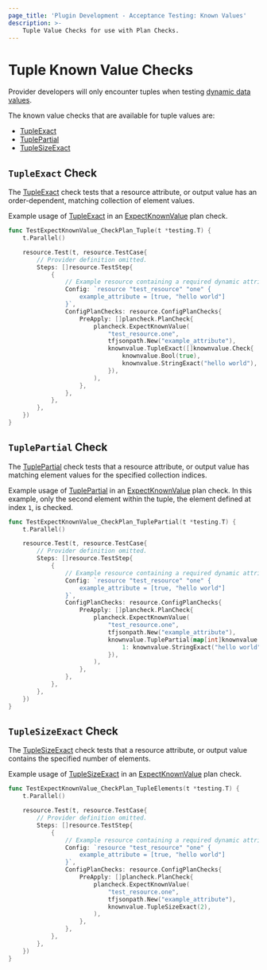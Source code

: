 ```yaml
---
page_title: 'Plugin Development - Acceptance Testing: Known Values'
description: >-
    Tuple Value Checks for use with Plan Checks.
---
```


# Tuple Known Value Checks

<Note>

Provider developers will only encounter tuples when testing [dynamic data values](/terraform/plugin/framework/handling-data/dynamic-data).

</Note>

The known value checks that are available for tuple values are:

* [TupleExact](/terraform/plugin/testing/acceptance-tests/known-value-checks/tuple#tupleexact-check)
* [TuplePartial](/terraform/plugin/testing/acceptance-tests/known-value-checks/tuple#tuplepartial-check)
* [TupleSizeExact](/terraform/plugin/testing/acceptance-tests/known-value-checks/tuple#tuplesizeexact-check)

## `TupleExact` Check

The [TupleExact](https://pkg.go.dev/github.com/hashicorp/terraform-plugin-testing/knownvalue#TupleExact) check tests that a resource attribute, or output value has an order-dependent, matching collection of element values.

Example usage of [TupleExact](https://pkg.go.dev/github.com/hashicorp/terraform-plugin-testing/knownvalue#TupleExact) in an [ExpectKnownValue](/terraform/plugin/testing/acceptance-tests/plan-checks/resource) plan check.

```go
func TestExpectKnownValue_CheckPlan_Tuple(t *testing.T) {
	t.Parallel()

	resource.Test(t, resource.TestCase{
		// Provider definition omitted.
		Steps: []resource.TestStep{
			{
        	    // Example resource containing a required dynamic attribute named "example_attribute"
				Config: `resource "test_resource" "one" {
					example_attribute = [true, "hello world"]
				}`,
				ConfigPlanChecks: resource.ConfigPlanChecks{
					PreApply: []plancheck.PlanCheck{
						plancheck.ExpectKnownValue(
							"test_resource.one",
							tfjsonpath.New("example_attribute"),
							knownvalue.TupleExact([]knownvalue.Check{
								knownvalue.Bool(true),
								knownvalue.StringExact("hello world"),
							}),
						),
					},
				},
			},
		},
	})
}
```

## `TuplePartial` Check

The [TuplePartial](https://pkg.go.dev/github.com/hashicorp/terraform-plugin-testing/knownvalue#TuplePartial) check tests that a resource attribute, or output value has matching element values for the specified collection indices.

Example usage of [TuplePartial](https://pkg.go.dev/github.com/hashicorp/terraform-plugin-testing/knownvalue#TuplePartial) in an [ExpectKnownValue](/terraform/plugin/testing/acceptance-tests/plan-checks/resource) plan check. In this example, only the second element within the tuple, the element defined at index `1`, is checked.

```go
func TestExpectKnownValue_CheckPlan_TuplePartial(t *testing.T) {
	t.Parallel()

	resource.Test(t, resource.TestCase{
		// Provider definition omitted.
		Steps: []resource.TestStep{
			{
        	    // Example resource containing a required dynamic attribute named "example_attribute"
				Config: `resource "test_resource" "one" {
					example_attribute = [true, "hello world"]
				}`,
				ConfigPlanChecks: resource.ConfigPlanChecks{
					PreApply: []plancheck.PlanCheck{
						plancheck.ExpectKnownValue(
							"test_resource.one",
							tfjsonpath.New("example_attribute"),
							knownvalue.TuplePartial(map[int]knownvalue.Check{
								1: knownvalue.StringExact("hello world"),
							}),
						),
					},
				},
			},
		},
	})
}
```

## `TupleSizeExact` Check

The [TupleSizeExact](https://pkg.go.dev/github.com/hashicorp/terraform-plugin-testing/knownvalue#TupleSizeExact) check tests that a resource attribute, or output value contains the specified number of elements.

Example usage of [TupleSizeExact](https://pkg.go.dev/github.com/hashicorp/terraform-plugin-testing/knownvalue#TupleSizeExact) in an [ExpectKnownValue](/terraform/plugin/testing/acceptance-tests/plan-checks/resource) plan check.

```go
func TestExpectKnownValue_CheckPlan_TupleElements(t *testing.T) {
	t.Parallel()

	resource.Test(t, resource.TestCase{
		// Provider definition omitted.
		Steps: []resource.TestStep{
			{
        	    // Example resource containing a required dynamic attribute named "example_attribute"
				Config: `resource "test_resource" "one" {
					example_attribute = [true, "hello world"]
				}`,
				ConfigPlanChecks: resource.ConfigPlanChecks{
					PreApply: []plancheck.PlanCheck{
						plancheck.ExpectKnownValue(
							"test_resource.one",
							tfjsonpath.New("example_attribute"),
							knownvalue.TupleSizeExact(2),
						),
					},
				},
			},
		},
	})
}
```
